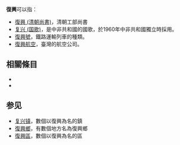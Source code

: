 '''復興'''可以指：
{{wiktionary}}

* [[復興_(清朝尚書)|復興 (清朝尚書)]]，清朝工部尚書
* [[复兴_(国歌)|复兴 (国歌)]]，是中非共和國的國歌，於1960年中非共和國獨立時採用。
*[[復興號|復興號]]，鐵路運輸列車的種類。
*[[復興航空|復興航空]]，臺灣的航空公司。

== 相關條目 ==
*{{lookfrom}}
*{{lookfrom|復興}}

==参见==
* [[复兴镇|复兴镇]]，數個以復興為名的鎮
* [[復興鄉|復興鄉]]，有數個地方名為復興鄉
* [[復興區|復興區]]，數個以復興為名的區

{{disambig|Cat=二字消歧义|F}}